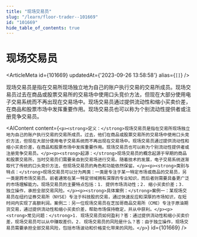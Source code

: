 ```yaml
---
title: "现场交易员"
slug: "/learn/floor-trader--101669"
id: "101669"
hide_table_of_contents: true
---
```



# 现场交易员

<ArticleMeta id={101669} updatedAt={'2023-09-26 13:58:58'} alias={`[]`} />
<div className='border-solid border-b border-t-0 my-4 border-[var(--ifm-color-gray-300)]' />

现场交易员是指在交易所现场独立地为自己的账户执行交易的交易所成员。现场交易员过去在商品或股票交易所的交易场中使用口头竞价方法，但现在大部分使用电子交易系统而不再出现在交易场中。现场交易员通过提供流动性和缩小买卖价差，在商品和股票市场中发挥重要作用。现场交易员也可以称为个别流动性提供者或注册竞争交易员。

<AIContent content={`<p><strong>定义：</strong>现场交易员是指在交易所现场独立地为自己的账户执行交易的交易所成员。过去，他们在商品或股票交易所的交易场中使用口头竞价方法，但现在大部分使用电子交易系统而不再出现在交易场中。现场交易员通过提供流动性和缩小买卖价差，在商品和股票市场中发挥重要作用。现场交易员也可以称为个别流动性提供者或注册竞争交易员。</p><p><strong>起源：</strong>现场交易员的概念起源于早期的商品和股票交易所，当时交易员们需要亲自到交易场进行交易。随着技术的发展，电子交易系统逐渐取代了传统的口头竞价方法，但现场交易员的角色和功能依然保留。</p><p><strong>类别与特点：</strong>现场交易员可以分为两类：一类是专注于某一特定市场或商品的交易员，另一类是跨市场交易员。前者通常在某一特定领域拥有深厚的专业知识，而后者则需要具备更广泛的市场理解能力。现场交易员的主要特点包括：1. 提供市场流动性；2. 缩小买卖价差；3. 独立操作，承担全部交易风险。</p><p><strong>具体案例：</strong>案例一：某现场交易员在纽约证券交易所（NYSE）专注于科技股的交易，通过快速反应和深厚的市场知识，在短时间内实现了高额利润。案例二：另一位现场交易员在芝加哥商品交易所（CME）专注于原油期货交易，通过提供流动性和缩小买卖价差，帮助市场保持稳定，并从中获利。</p><p><strong>常见问题：</strong>1. 现场交易员如何盈利？答：通过提供流动性和缩小买卖价差，现场交易员可以从中赚取差价。2. 现场交易员的风险是什么？答：由于独立操作，现场交易员需要承担全部交易风险，包括市场波动和价格变化带来的风险。</p>`} id={101669} />
